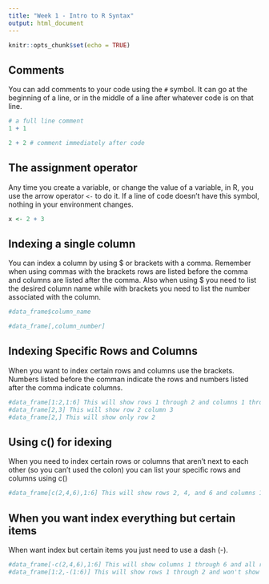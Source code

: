 ```yaml
---
title: "Week 1 - Intro to R Syntax"
output: html_document
---
```


```r
knitr::opts_chunk$set(echo = TRUE)
```

## Comments

You can add comments to your code using the `#` symbol.  It can go at the
beginning of a line, or in the middle of a line after whatever code is
on that line.

```r
# a full line comment
1 + 1

2 + 2 # comment immediately after code
```

## The assignment operator

Any time you create a variable, or change the value of a variable, in R,
you use the arrow operator `<-` to do it.  If a line of code doesn't have
this symbol, nothing in your environment changes.

```r
x <- 2 + 3
```

## Indexing a single column 


You can index a column by using $ or brackets with a comma. Remember when using commas with the brackets rows are listed before the comma and columns are listed after the comma. Also when using $ you need to list the desired column name while with brackets you need to list the number associated with the column.

```r
#data_frame$column_name 

#data_frame[,column_number]
```

## Indexing Specific Rows and Columns


When you want to index certain rows and columns use the brackets. Numbers listed before the comman indicate the rows and numbers listed after the comma indicate columns.

```r
#data_frame[1:2,1:6] This will show rows 1 through 2 and columns 1 through 6
#data_frame[2,3] This will show row 2 column 3
#data_frame[2,] This will show only row 2
```

## Using c() for idexing

When you need to index certain rows or columns that aren't next to each other (so you can't used the colon) you can list your specific rows and columns using c()

```r
#data_frame[c(2,4,6),1:6] This will show rows 2, 4, and 6 and columns 1 through 6
```

## When you want index everything but certain items

When want index but certain items you just need to use a dash (-).
```r
#data_frame[-c(2,4,6),1:6] This will show columns 1 through 6 and all rows will appear except except 2, 4, and 6
#data_frame[1:2,-(1:6)] This will show rows 1 through 2 and won't show columns 1 through 6
```

